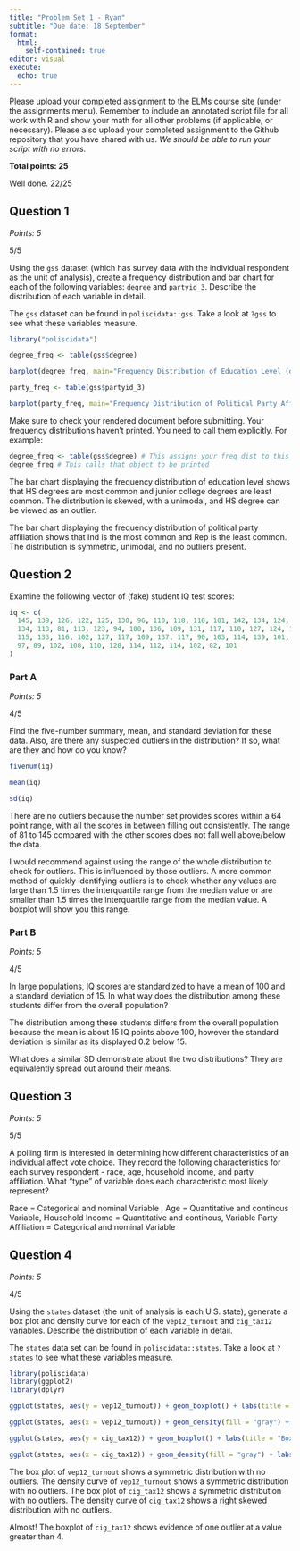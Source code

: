 ```yaml
---
title: "Problem Set 1 - Ryan"
subtitle: "Due date: 18 September"
format: 
  html:
    self-contained: true
editor: visual
execute: 
  echo: true
---
```


Please upload your completed assignment to the ELMs course site (under the assignments menu). Remember to include an annotated script file for all work with R and show your math for all other problems (if applicable, or necessary). Please also upload your completed assignment to the Github repository that you have shared with us. *We should be able to run your script with no errors.*

**Total points: 25**

::: {.callout-tip title="HG comments"}
Well done. 22/25
:::

## Question 1

*Points: 5*

::: {.callout-tip title="HG comments"}
5/5
:::

Using the `gss` dataset (which has survey data with the individual respondent as the unit of analysis), create a frequency distribution and bar chart for each of the following variables: `degree` and `partyid_3`. Describe the distribution of each variable in detail.

::: callout-note
The `gss` dataset can be found in `poliscidata::gss`. Take a look at `?gss` to see what these variables measure.
:::

```r
library("poliscidata")

degree_freq <- table(gss$degree)

barplot(degree_freq, main="Frequency Distribution of Education Level (degree)", xlab="Education Level", ylab="Frequency")

party_freq <- table(gss$partyid_3)

barplot(party_freq, main="Frequency Distribution of Political Party Affiliation (partyid_3)", xlab="Party Affiliation", ylab="Frequency")
```

::: {.callout-tip title="HG comments"}
Make sure to check your rendered document before submitting. Your frequency distributions haven't printed. You need to call them explicitly. For example: 

```r
degree_freq <- table(gss$degree) # This assigns your freq dist to this object
degree_freq # This calls that object to be printed
```
:::

The bar chart displaying the frequency distribution of education level shows that HS degrees are most common and junior college degrees are least common. The distribution is skewed, with a unimodal, and HS degree can be viewed as an outlier.

The bar chart displaying the frequency distribution of political party affiliation shows that Ind is the most common and Rep is the least common. The distribution is symmetric, unimodal, and no outliers present.

## Question 2

Examine the following vector of (fake) student IQ test scores:

```r
iq <- c(
  145, 139, 126, 122, 125, 130, 96, 110, 118, 118, 101, 142, 134, 124, 112, 109, 
  134, 113, 81, 113, 123, 94, 100, 136, 109, 131, 117, 110, 127, 124, 106, 124, 
  115, 133, 116, 102, 127, 117, 109, 137, 117, 90, 103, 114, 139, 101, 122, 105, 
  97, 89, 102, 108, 110, 128, 114, 112, 114, 102, 82, 101
)
```

### Part A

*Points: 5*

::: {.callout-tip title="HG comments"}
4/5
:::

Find the five-number summary, mean, and standard deviation for these data. Also, are there any suspected outliers in the distribution? If so, what are they and how do you know?

```r
fivenum(iq)

mean(iq)

sd(iq)
```

There are no outliers because the number set provides scores within a 64 point range, with all the scores in between filling out consistently. The range of 81 to 145 compared with the other scores does not fall well above/below the data.

::: {.callout-tip title="HG comments"}
I would recommend against using the range of the whole distribution to check for outliers. This is influenced by those outliers. A more common method of quickly identifying outliers is to check whether any values are large than 1.5 times the interquartile range from the median value or are smaller than 1.5 times the interquartile range from the median value. A boxplot will show you this range. 
:::

### Part B

*Points: 5*

::: {.callout-tip title="HG comments"}
4/5
:::

In large populations, IQ scores are standardized to have a mean of 100 and a standard deviation of 15. In what way does the distribution among these students differ from the overall population?

The distribution among these students differs from the overall population because the mean is about 15 IQ points above 100, however the standard deviation is similar as its displayed 0.2 below 15.

::: {.callout-tip title="HG comments"}
What does a similar SD demonstrate about the two distributions? They are equivalently spread out around their means. 
:::

## Question 3

*Points: 5*

::: {.callout-tip title="HG comments"}
5/5
:::

A polling firm is interested in determining how different characteristics of an individual affect vote choice. They record the following characteristics for each survey respondent - race, age, household income, and party affiliation. What "type" of variable does each characteristic most likely represent?

Race = Categorical and nominal Variable , Age = Quantitative and continous Variable, Household Income = Quantitative and continous, Variable Party Affiliation = Categorical and nominal Variable

## Question 4

*Points: 5*

::: {.callout-tip title="HG comments"}
4/5
:::

Using the `states` dataset (the unit of analysis is each U.S. state), generate a box plot and density curve for each of the `vep12_turnout` and `cig_tax12` variables. Describe the distribution of each variable in detail.

::: callout-note
The `states` data set can be found in `poliscidata::states`. Take a look at `?states` to see what these variables measure.
:::

```r
library(poliscidata) 
library(ggplot2) 
library(dplyr)

ggplot(states, aes(y = vep12_turnout)) + geom_boxplot() + labs(title = "Box Plot of vep12_turnout")

ggplot(states, aes(x = vep12_turnout)) + geom_density(fill = "gray") + labs(title = "Density Curve of vep12_turnout")

ggplot(states, aes(y = cig_tax12)) + geom_boxplot() + labs(title = "Box Plot of cig_tax12")

ggplot(states, aes(x = cig_tax12)) + geom_density(fill = "gray") + labs(title = "Density Curve of cig_tax12")
```

The box plot of `vep12_turnout` shows a symmetric distribution with no outliers. The density curve of `vep12_turnout` shows a symmetric distribution with no outliers. The box plot of `cig_tax12` shows a symmetric distribution with no outliers. The density curve of `cig_tax12` shows a right skewed distribution with no outliers.

::: {.callout-tip title="HG comments"}
Almost! The boxplot of `cig_tax12` shows evidence of one outlier at a value greater than 4. 
:::
